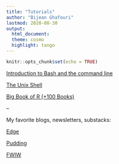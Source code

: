 ```yaml
---
title: "Tutorials"
author: "Bijean Ghafouri"
lastmod: 2020-08-30
output: 
  html_document:
  theme: cosmo
  highlight: tango
---
```


```r
knitr::opts_chunk$set(echo = TRUE)
```

[Introduction to Bash and the command line](https://programminghistorian.org/en/lessons/intro-to-bash)

[The Unix Shell](https://swcarpentry.github.io/shell-novice/)

[Big Book of R (+100 Books)](https://www.bigbookofr.com/index.html)

--

My favorite blogs, newsletters, substacks:

[Edge](https://www.edge.org/)

[Pudding](https://pudding.cool/)

[FWIW](https://fwiwnewsletter.substack.com/)

